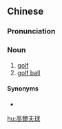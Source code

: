 ==Chinese==
{{zh-forms|s=高尔夫球|type=31}}

===Pronunciation===
{{zh-pron
|m=gāo'ěrfūqiú
|c=gou1 ji5 fu1 kau4
|mn=ko-ní-hu-kiû
|cat=n
}}

===Noun===
{{zh-noun}}

# [[golf]]
# [[golf ball]]

====Synonyms====
* {{zh-l|高爾夫}}

{{zh-cat|Sports}}

[[hu:高爾夫球]]